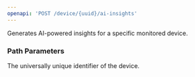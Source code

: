 ```yaml
---
openapi: 'POST /device/{uuid}/ai-insights'
---
```


Generates AI-powered insights for a specific monitored device.

### Path Parameters

<ParamField path="uuid" type="string" required>
  The universally unique identifier of the device.
</ParamField> 